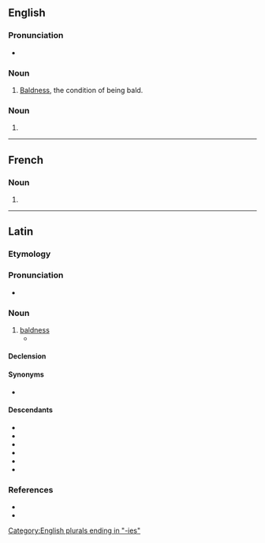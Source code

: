==English==

===Pronunciation===
* {{IPA|en|/ˈkælvɪtiz/}}

===Noun===
{{en-noun|-}}

# [[bald|Baldness]], the condition of being bald.

===Noun===
{{head|en|noun form}}

# {{plural of|en|calvity}}

[[Category:English plurals ending in "-ies"]]

----

==French==

===Noun===
{{head|fr|noun plural form|g=f}}

# {{plural of|fr|calvitie}}

----

==Latin==

===Etymology===
{{suffix|la|calvus|-itiēs||gloss1=without hair, bald, hairless}}

===Pronunciation===
* {{la-IPA|calvitiēs|eccl=1}}

===Noun===
{{la-noun|calvitiēs<5>}}

# [[baldness]]
#* {{Q|la|Petronius|Satyricon|108|1|quote=Obstupueram ego supplicii metu pavidus, nec quid in re manifestissima dicerem, inveniebam turbatus ... et deformis praeter spoliati capitis dedecus superciliorum etiam aequalis cum fronte '''calvities''', ut nihil nec facere deceret nec dicere.|t=I was dumb with terror of being punished, and too upset to find a word to say, for the case was only too clear. . . .We were in no position to speak, or do anything, for to say nothing of the disgrace of our shaven heads, our eyebrows were as '''bald''' as our pates.|transyear=1913|transauthor=Michael Heseltine}}

====Declension====
{{la-ndecl|calvitiēs<5.sg>}}

====Synonyms====
* {{l|la|calvitium}}

====Descendants====
* {{desc|ca|calvície}}
* {{desc|en|calvities}}
* {{desc|fr|calvitie}}
* {{desc|it|calvizie}}
* {{desc|pt|calvície}}
* {{desc|es|calvicie}}

===References===
* {{R:L&S}}
* {{R:Gaffiot}}